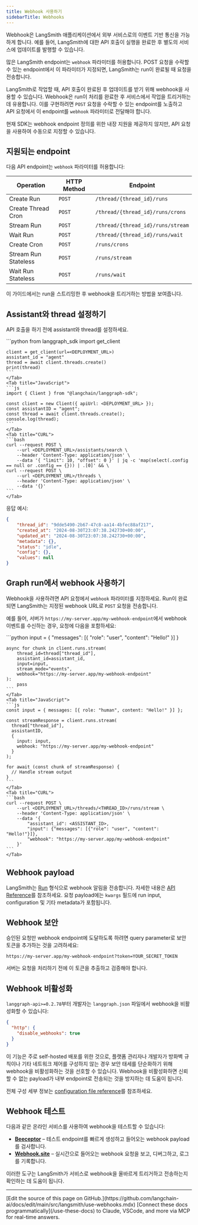 ```yaml
---
title: Webhook 사용하기
sidebarTitle: Webhooks
---
```


Webhook은 LangSmith 애플리케이션에서 외부 서비스로의 이벤트 기반 통신을 가능하게 합니다. 예를 들어, LangSmith에 대한 API 호출이 실행을 완료한 후 별도의 서비스에 업데이트를 발행할 수 있습니다.

많은 LangSmith endpoint는 `webhook` 파라미터를 허용합니다. POST 요청을 수락할 수 있는 endpoint에서 이 파라미터가 지정되면, LangSmith는 run이 완료될 때 요청을 전송합니다.

LangSmith로 작업할 때, API 호출이 완료된 후 업데이트를 받기 위해 webhook을 사용할 수 있습니다. Webhook은 run이 처리를 완료한 후 서비스에서 작업을 트리거하는 데 유용합니다. 이를 구현하려면 `POST` 요청을 수락할 수 있는 endpoint를 노출하고 API 요청에서 이 endpoint를 `webhook` 파라미터로 전달해야 합니다.

현재 SDK는 webhook endpoint 정의를 위한 내장 지원을 제공하지 않지만, API 요청을 사용하여 수동으로 지정할 수 있습니다.

## 지원되는 endpoint

다음 API endpoint는 `webhook` 파라미터를 허용합니다:

| Operation            | HTTP Method | Endpoint                          |
|----------------------|-------------|-----------------------------------|
| Create Run           | `POST`      | `/thread/{thread_id}/runs`        |
| Create Thread Cron   | `POST`      | `/thread/{thread_id}/runs/crons`  |
| Stream Run           | `POST`      | `/thread/{thread_id}/runs/stream` |
| Wait Run             | `POST`      | `/thread/{thread_id}/runs/wait`   |
| Create Cron          | `POST`      | `/runs/crons`                     |
| Stream Run Stateless | `POST`      | `/runs/stream`                    |
| Wait Run Stateless   | `POST`      | `/runs/wait`                      |

이 가이드에서는 run을 스트리밍한 후 webhook을 트리거하는 방법을 보여줍니다.

## Assistant와 thread 설정하기

API 호출을 하기 전에 assistant와 thread를 설정하세요.

<Tabs>
    <Tab title="Python">
    ```python
    from langgraph_sdk import get_client

    client = get_client(url=<DEPLOYMENT_URL>)
    assistant_id = "agent"
    thread = await client.threads.create()
    print(thread)
    ```
    </Tab>
    <Tab title="JavaScript">
    ```js
    import { Client } from "@langchain/langgraph-sdk";

    const client = new Client({ apiUrl: <DEPLOYMENT_URL> });
    const assistantID = "agent";
    const thread = await client.threads.create();
    console.log(thread);
    ```
    </Tab>
    <Tab title="CURL">
    ```bash
    curl --request POST \
        --url <DEPLOYMENT_URL>/assistants/search \
        --header 'Content-Type: application/json' \
        --data '{ "limit": 10, "offset": 0 }' | jq -c 'map(select(.config == null or .config == {})) | .[0]' && \
    curl --request POST \
        --url <DEPLOYMENT_URL>/threads \
        --header 'Content-Type: application/json' \
        --data '{}'
    ```
    </Tab>
</Tabs>

응답 예시:

```json
{
    "thread_id": "9dde5490-2b67-47c8-aa14-4bfec88af217",
    "created_at": "2024-08-30T23:07:38.242730+00:00",
    "updated_at": "2024-08-30T23:07:38.242730+00:00",
    "metadata": {},
    "status": "idle",
    "config": {},
    "values": null
}
```

## Graph run에서 webhook 사용하기

Webhook을 사용하려면 API 요청에서 `webhook` 파라미터를 지정하세요. Run이 완료되면 LangSmith는 지정된 webhook URL로 `POST` 요청을 전송합니다.

예를 들어, 서버가 `https://my-server.app/my-webhook-endpoint`에서 webhook 이벤트를 수신하는 경우, 요청에 다음을 포함하세요:

<Tabs>
    <Tab title="Python">
    ```python
    input = { "messages": [{ "role": "user", "content": "Hello!" }] }

    async for chunk in client.runs.stream(
        thread_id=thread["thread_id"],
        assistant_id=assistant_id,
        input=input,
        stream_mode="events",
        webhook="https://my-server.app/my-webhook-endpoint"
    ):
        pass
    ```
    </Tab>
    <Tab title="JavaScript">
    ```js
    const input = { messages: [{ role: "human", content: "Hello!" }] };

    const streamResponse = client.runs.stream(
      thread["thread_id"],
      assistantID,
      {
        input: input,
        webhook: "https://my-server.app/my-webhook-endpoint"
      }
    );

    for await (const chunk of streamResponse) {
      // Handle stream output
    }
    ```
    </Tab>
    <Tab title="CURL">
    ```bash
    curl --request POST \
        --url <DEPLOYMENT_URL>/threads/<THREAD_ID>/runs/stream \
        --header 'Content-Type: application/json' \
        --data '{
            "assistant_id": <ASSISTANT_ID>,
            "input": {"messages": [{"role": "user", "content": "Hello!"}]},
            "webhook": "https://my-server.app/my-webhook-endpoint"
        }'
    ```
    </Tab>
</Tabs>

## Webhook payload

LangSmith는 [Run](/langsmith/assistants#execution) 형식으로 webhook 알림을 전송합니다. 자세한 내용은 [API Reference](https://langchain-ai.github.io/langgraph/cloud/reference/api/api_ref.html#tag/assistants)를 참조하세요. 요청 payload에는 `kwargs` 필드에 run input, configuration 및 기타 metadata가 포함됩니다.

## Webhook 보안

승인된 요청만 webhook endpoint에 도달하도록 하려면 query parameter로 보안 토큰을 추가하는 것을 고려하세요:

```
https://my-server.app/my-webhook-endpoint?token=YOUR_SECRET_TOKEN
```

서버는 요청을 처리하기 전에 이 토큰을 추출하고 검증해야 합니다.

## Webhook 비활성화

`langgraph-api>=0.2.78`부터 개발자는 `langgraph.json` 파일에서 webhook을 비활성화할 수 있습니다:

```json
{
  "http": {
    "disable_webhooks": true
  }
}
```

이 기능은 주로 self-hosted 배포를 위한 것으로, 플랫폼 관리자나 개발자가 방화벽 규칙이나 기타 네트워크 제어를 구성하지 않는 경우 보안 태세를 단순화하기 위해 webhook을 비활성화하는 것을 선호할 수 있습니다. Webhook을 비활성화하면 신뢰할 수 없는 payload가 내부 endpoint로 전송되는 것을 방지하는 데 도움이 됩니다.

전체 구성 세부 정보는 [configuration file reference](/langsmith/cli?h=disable_webhooks#configuration-file)를 참조하세요.

## Webhook 테스트

다음과 같은 온라인 서비스를 사용하여 webhook을 테스트할 수 있습니다:

* **[Beeceptor](https://beeceptor.com/)** – 테스트 endpoint를 빠르게 생성하고 들어오는 webhook payload를 검사합니다.
* **[Webhook.site](https://webhook.site/)** – 실시간으로 들어오는 webhook 요청을 보고, 디버그하고, 로그를 기록합니다.

이러한 도구는 LangSmith가 서비스로 webhook을 올바르게 트리거하고 전송하는지 확인하는 데 도움이 됩니다.

---

<Callout icon="pen-to-square" iconType="regular">
    [Edit the source of this page on GitHub.](https://github.com/langchain-ai/docs/edit/main/src/langsmith/use-webhooks.mdx)
</Callout>
<Tip icon="terminal" iconType="regular">
    [Connect these docs programmatically](/use-these-docs) to Claude, VSCode, and more via MCP for    real-time answers.
</Tip>
